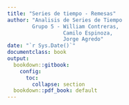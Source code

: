 ```yaml
---
title: "Series de tiempo - Remesas"
author: "Analisis de Series de Tiempo 
        Grupo 5 - William Contreras, 
                  Camilo Espinoza, 
                  Jorge Agredo"
date: "`r Sys.Date()`"
documentclass: book
output:
  bookdown::gitbook:
    config:
      toc:
        collapse: section
  bookdown::pdf_book: default
---
```


